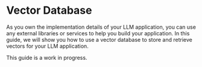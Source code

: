 # Vector Database

As you own the implementation details of your LLM application, you can use any external libraries or services to help you build your application. In this guide, we will show you how to use a vector database to store and retrieve vectors for your LLM application.

<Note>
This guide is a work in progress.
</Note>
